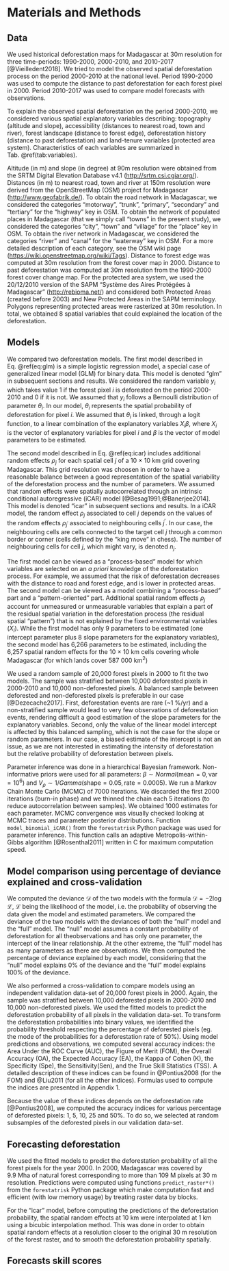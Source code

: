 # Materials and Methods

## Data

We used historical deforestation maps for Madagascar at 30m resolution for three time-periods: 1990-2000, 2000-2010, and 2010-2017 [@Vieilledent2018]. We tried to model the observed spatial deforestation process on the period 2000-2010 at the national level. Period 1990-2000 was used to compute the distance to past deforestation for each forest pixel in 2000. Period 2010-2017 was used to compare model forecasts with observations.

To explain the observed spatial deforestation on the period 2000-2010, we considered various spatial explanatory variables describing: topography (altitude and slope), accessibility (distances to nearest road, town and river), forest landscape (distance to forest edge), deforestation history (distance to past deforestation) and land-tenure variables (protected area system). Characteristics of each variables are summarized in Tab. \@ref(tab:variables).

Altitude (in m) and slope (in degree) at 90m resolution were obtained from the SRTM Digital Elevation Database v4.1 (<http://srtm.csi.cgiar.org/>). Distances (in m) to nearest road, town and river at 150m resolution were derived from the OpenStreetMap (OSM) project for Madagascar (<http://www.geofabrik.de/>). To obtain the road network in Madagascar, we considered the categories "motorway", "trunk", "primary", "secondary" and "tertiary" for the "highway" key in OSM. To obtain the network of populated places in Madagascar (that we simply call "towns" in the present study), we considered the categories "city", "town" and "village" for the "place" key in OSM. To obtain the river network in Madagascar, we considered the categories "river" and "canal" for the "waterway" key in OSM. For a more detailed description of each category, see the OSM wiki page (<https://wiki.openstreetmap.org/wiki/Tags>). Distance to forest edge was computed at 30m resolution from the forest cover map in 2000. Distance to past deforestation was computed at 30m resolution from the 1990-2000 forest cover change map. For the protected area system, we used the 20/12/2010 version of the SAPM "Système des Aires Protégées à Madagascar" (<http://rebioma.net/>) and considered both Protected Areas (created before 2003) and New Protected Areas in the SAPM terminology. Polygons representing protected areas were rasterized at 30m resolution. In total, we obtained 8 spatial variables that could explained the location of the deforestation.

## Models

We compared two deforestation models. The first model described in Eq. \@ref(eq:glm) is a simple logistic regression model, a special case of generalized linear model (GLM) for binary data. This model is denoted "glm" in subsequent sections and results. We considered the random variable $y_i$ which takes value 1 if the forest pixel $i$ is deforested on the period 2000-2010 and 0 if it is not. We assumed that $y_i$ follows a Bernoulli distribution of parameter $\theta_i$. In our model, $\theta_i$ represents the spatial probability of deforestation for pixel $i$. We assumed that $\theta_i$ is linked, through a logit function, to a linear combination of the explanatory variables $X_i \beta$, where $X_i$ is the vector of explanatory variables for pixel $i$ and $\beta$ is the vector of model parameters to be estimated.

\begin{equation}
\begin{split}
  y_i \sim \mathcal{B}ernoulli(\theta_i)\\
  \text{logit}(\theta_i) = X_i \beta
\end{split}
(\#eq:glm)
\end{equation}

The second model described in Eq. \@ref(eq:icar) includes additional random effects $\rho_j$ for each spatial cell $j$ of a 10 $\times$ 10 km grid covering Madagascar. This grid resolution was choosen in order to have a reasonable balance between a good representation of the spatial variability of the deforestation process and the number of parameters. We assumed that random effects were spatially autocorrelated through an intrinsic conditional autoregressive (iCAR) model [@Besag1991;@Banerjee2014]. This model is denoted "icar" in subsequent sections and results. In a iCAR model, the random effect $\rho_j$ associated to cell $j$ depends on the values of the random effects $\rho_{j^{\prime}}$ associated to neighbouring cells $j^{\prime}$. In our case, the neighbouring cells are cells connected to the target cell $j$ through a common border or corner (cells defined by the "king move" in chess). The number of neighbouring cells for cell $j$, which might vary, is denoted $n_j$. 

\begin{equation}
\begin{split}
  y_i \sim \mathcal{B}ernoulli(\theta_i)\\
  \text{logit}(\theta_i) = X_i \beta + \rho_j\\
  \rho_j \sim \mathcal{N}ormal(\sum_{j^{\prime}} \rho_{j^{\prime}} / n_j,V_{\rho} / n_j)
\end{split}
(\#eq:icar)
\end{equation}

The first model can be viewed as a "process-based" model for which variables are selected on an _a priori_ knowledge of the deforestation process. For example, we assumed that the risk of deforestation decreases with the distance to road and forest edge, and is lower in protected areas. The second model can be viewed as a model combining a "process-based" part and a "pattern-oriented" part. Additional spatial random effects $\rho_j$ account for unmeasured or unmeasurable variables that explain a part of the residual spatial variation in the deforestation process (the residual spatial "pattern") that is not explained by the fixed environmental variables ($X_i$). While the first model has only 9 parameters to be estimated (one intercept parameter plus 8 slope parameters for the explanatory variables), the second model has 6,266 parameters to be estimated, including the 6,257 spatial random effects for the 10 $\times$ 10 km cells covering whole Madagascar (for which lands cover 587 000 km$^2$)

We used a random sample of 20,000 forest pixels in 2000 to fit the two models. The sample was stratified between 10,000 deforested pixels in 2000-2010 and 10,000 non-deforested pixels. A balanced sample between deforested and non-deforested pixels is preferable in our case [@Dezecache2017]. First, deforestation events are rare (~1 %/yr) and a non-stratified sample would lead to very few observations of deforestation events, rendering difficult a good estimation of the slope parameters for the explanatory variables. Second, only the value of the linear model intercept is affected by this balanced sampling, which is not the case for the slope or random parameters. In our case, a biased estimate of the intercept is not an issue, as we are not interested in estimating the intensity of deforestation but the relative probability of deforestation between pixels.

Parameter inference was done in a hierarchical Bayesian framework. Non-informative priors were used for all parameters: $\beta \sim Normal(\text{mean}=0,\text{var}=10^6)$ and $V_{\rho} \sim 1/Gamma(\text{shape}=0.05,\text{rate}=0.0005)$. We run a Markov Chain Monte Carlo (MCMC) of 7000 iterations. We discarded the first 2000 iterations (burn-in phase) and we thinned the chain each 5 iterations (to reduce autocorrelation between samples). We obtained 1000 estimates for each parameter. MCMC convergence was visually checked looking at MCMC traces and parameter posterior distributions. Function `model_binomial_iCAR()` from the `forestatrisk` Python package was used for parameter inference. This function calls an adaptive Metropolis-within-Gibbs algorithm [@Rosenthal2011] written in C for maximum computation speed. 

## Model comparison using percentage of deviance explained and cross-validation

We computed the deviance $\mathcal{D}$ of the two models with the formula $\mathcal{D}=-2 \log \mathcal{L}$, $\mathcal{L}$ being the likelihood of the model, i.e. the probability of observing the data given the model and estimated parameters. We compared the deviance of the two models with the deviances of both the "null" model and the "full" model. The "null" model assumes a constant probability of deforestation for all theobservations and has only one parameter, the intercept of the linear relationship. At the other extreme, the "full" model has as many parameters as there are observations. We then computed the percentage of deviance explained by each model, considering that the "null" model explains 0% of the deviance and the "full" model explains 100% of the deviance.

We also performed a cross-validation to compare models using an independent validation data-set of 20,000 forest pixels in 2000. Again, the sample was stratified between 10,000 deforested pixels in 2000-2010 and 10,000 non-deforested pixels. We used the fitted models to predict the deforestation probability of all pixels in the validation data-set. To transform the deforestation probabilities into binary values, we identified the probability threshold respecting the percentage of deforested pixels (eg. the mode of the probabilities for a deforestation rate of 50%). Using model predictions and observations, we computed several accuracy indices: the Area Under the ROC Curve (AUC), the Figure of Merit (FOM), the Overall Accuracy (OA), the Expected Accuracy (EA), the Kappa of Cohen (K), the Specificity (Spe), the Sensitivity(Sen), and the True Skill Statistics (TSS). A detailed description of these indices can be found in @Pontius2008 (for the FOM) and @Liu2011 (for all the other indices). Formulas used to compute the indices are presented in Appendix 1.

Because the value of these indices depends on the deforestation rate [@Pontius2008], we computed the accuracy indices for various percentage of deforested pixels: 1, 5, 10, 25 and 50%. To do so, we selected at random subsamples of the deforested pixels in our validation data-set.

## Forecasting deforestation

We used the fitted models to predict the deforestation probability of all the forest pixels for the year 2000. In 2000, Madagascar was covered by 9.9 Mha of natural forest corresponding to more than 109 M pixels at 30 m resolution. Predictions were computed using functions `predict_raster*()` from the `forestatrisk` Python package which make computation fast and efficient (with low memory usage) by treating raster data by blocks.

For the "icar" model, before computing the predictions of the deforestation probability, the spatial random effects at 10 km were interpolated at 1 km using a bicubic interpolation method. This was done in order to obtain spatial random effects at a resolution closer to the original 30 m resolution of the forest raster, and to smooth the deforestation probability spatially.

## Forecasts skill scores

\newpage